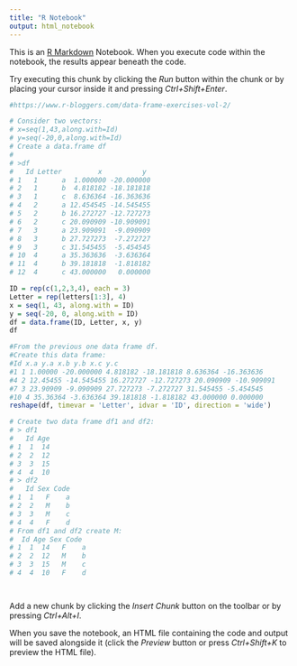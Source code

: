 ```yaml
---
title: "R Notebook"
output: html_notebook
---
```


This is an [R Markdown](http://rmarkdown.rstudio.com) Notebook. When you execute code within the notebook, the results appear beneath the code. 

Try executing this chunk by clicking the *Run* button within the chunk or by placing your cursor inside it and pressing *Ctrl+Shift+Enter*. 

```r
#https://www.r-bloggers.com/data-frame-exercises-vol-2/

# Consider two vectors:
# x=seq(1,43,along.with=Id)
# y=seq(-20,0,along.with=Id)
# Create a data.frame df
# 
# >df
#   Id Letter         x          y
# 1   1      a  1.000000 -20.000000
# 2   1      b  4.818182 -18.181818
# 3   1      c  8.636364 -16.363636
# 4   2      a 12.454545 -14.545455
# 5   2      b 16.272727 -12.727273
# 6   2      c 20.090909 -10.909091
# 7   3      a 23.909091  -9.090909
# 8   3      b 27.727273  -7.272727
# 9   3      c 31.545455  -5.454545
# 10  4      a 35.363636  -3.636364
# 11  4      b 39.181818  -1.818182
# 12  4      c 43.000000   0.000000

ID = rep(c(1,2,3,4), each = 3)
Letter = rep(letters[1:3], 4)
x = seq(1, 43, along.with = ID)
y = seq(-20, 0, along.with = ID)
df = data.frame(ID, Letter, x, y)
df

#From the previous one data frame df.
#Create this data frame:
#Id x.a y.a x.b y.b x.c y.c
#1 1 1.00000 -20.000000 4.818182 -18.181818 8.636364 -16.363636
#4 2 12.45455 -14.545455 16.272727 -12.727273 20.090909 -10.909091
#7 3 23.90909 -9.090909 27.727273 -7.272727 31.545455 -5.454545
#10 4 35.36364 -3.636364 39.181818 -1.818182 43.000000 0.000000
reshape(df, timevar = 'Letter', idvar = 'ID', direction = 'wide')

# Create two data frame df1 and df2:
# > df1
#   Id Age
# 1  1  14
# 2  2  12
# 3  3  15
# 4  4  10
# > df2
#   Id Sex Code
# 1  1   F    a
# 2  2   M    b
# 3  3   M    c
# 4  4   F    d
# From df1 and df2 create M:
#  Id Age Sex Code
# 1  1  14   F    a
# 2  2  12   M    b
# 3  3  15   M    c
# 4  4  10   F    d




```

Add a new chunk by clicking the *Insert Chunk* button on the toolbar or by pressing *Ctrl+Alt+I*.

When you save the notebook, an HTML file containing the code and output will be saved alongside it (click the *Preview* button or press *Ctrl+Shift+K* to preview the HTML file).
